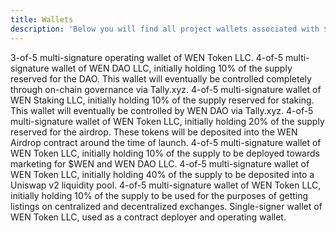 ```yaml
---
title: Wallets
description: 'Below you will find all project wallets associated with $WEN. The following ENS names have been acquired but may not yet be attached to the corresponding wallets. If you click on each one, you'll land on the Etherscan for each wallet.
---
```


<CardGroup cols={1}>
  <Card
    title="wentokenorg.eth"
    href="https://etherscan.io/address/0x1C625C367F4944fC6b41231a6a93fd189f2FdE2f"
  >
    3-of-5 multi-signature operating wallet of WEN Token LLC. 
  </Card>
  <Card
    title="wentokendao.eth"
    href="https://etherscan.io/address/0x8DA84f26C94167ce781Be14F02F3A4bbe3C937e7"
  >
    4-of-5 multi-signature wallet of WEN DAO LLC, initially holding 10% of the supply reserved for the DAO. This wallet will eventually be controlled completely through on-chain governance via Tally.xyz.
  </Card>
  <Card
    title="wentokenstaking.eth"
    href="https://etherscan.io/address/0x3dfD79CAa195Fb865ef590B448CEF76A626A8611"
  >
    4-of-5 multi-signature wallet of WEN Staking LLC, initially holding 10% of the supply reserved for staking. This wallet will eventually be controlled by WEN DAO via Tally.xyz.
  </Card>
  <Card
    title="wentokenairdrop.eth"
    href="https://etherscan.io/address/0x3e574944890FeEd5F7260b8B4fe79188ae7865a0"
  >
    4-of-5 multi-signature wallet of WEN Token LLC, initially holding 20% of the supply reserved for the airdrop. These tokens will be deposited into the WEN Airdrop contract around the time of launch.
  </Card>
  <Card
    title="wentokenmarketing.eth"
    href="https://etherscan.io/address/0x8f8d87AFB2d2E86e5b2578C84b8CAD5e427c57f0"
  >
    4-of-5 multi-signature wallet of WEN Token LLC, initially holding 10% of the supply to be deployed towards marketing for $WEN and WEN DAO LLC.
  </Card>
  <Card
    title="wentokenliquidity.eth"
    href="https://etherscan.io/address/0xF7A13F636b3b56FD896a8Aa0440a8Cf860A09cbE"
  >
    4-of-5 multi-signature wallet of WEN Token LLC, initially holding 40% of the supply to be deposited into a Uniswap v2 liquidity pool.
  </Card>
  <Card
    title="wentokencex.eth"
    href="https://etherscan.io/address/0x1b934DA3Cb9063a6f931e9d7F6555db5e4c107fb"
  >
    4-of-5 multi-signature wallet of WEN Token LLC, initially holding 10% of the supply to be used for the purposes of getting listings on centralized and decentralized exchanges.
  </Card>
  <Card
    title="wentokendeployer.eth"
    href="https://etherscan.io/address/0x2476e5c3dc2fFe73d94C2a170C0897416d6056B2"
  >
    Single-signer wallet of WEN Token LLC, used as a contract deployer and operating wallet.
  </Card>
</CardGroup>
